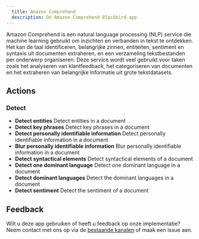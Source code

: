 ```yaml
---
  title: Amazon Comprehend
  description: De Amazon Comprehend Blackbird-app
---
```


<LinkCard title="Bekijk op Github" target="_blank" href="https://github.com/bb-io/AmazonComprehend" icon="github" />

Amazon Comprehend is een natural language processing (NLP) service die machine learning gebruikt om inzichten en verbanden in tekst te ontdekken. Het kan de taal identificeren, belangrijke zinnen, entiteiten, sentiment en syntaxis uit documenten extraheren, en een verzameling tekstbestanden per onderwerp organiseren. Deze service wordt veel gebruikt voor taken zoals het analyseren van klantfeedback, het categoriseren van documenten en het extraheren van belangrijke informatie uit grote tekstdatasets.

## Actions

### Detect
- **Detect entities** Detect entities in a document
- **Detect key phrases** Detect key phrases in a document
- **Detect personally identifiable information** Detect personally identifiable information in a document
- **Blur personally identifiable information** Blur personally identifiable information in a document
- **Detect syntactical elements** Detect syntactical elements of a document
- **Detect one dominant language** Detect one dominant language in a document
- **Detect dominant languages** Detect the dominant languages in a document
- **Detect sentiment** Detect the sentiment of a document

## Feedback

Wilt u deze app gebruiken of heeft u feedback op onze implementatie? Neem contact met ons op via de [bestaande kanalen](https://www.blackbird.io/) of maak een issue aan.